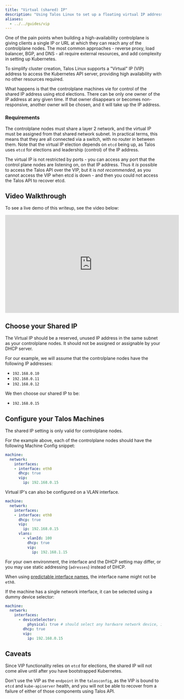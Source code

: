 ```yaml
---
title: "Virtual (shared) IP"
description: "Using Talos Linux to set up a floating virtual IP address for cluster access."
aliases:
  - ../../guides/vip
---
```


One of the pain points when building a high-availability controlplane
is giving clients a single IP or URL at which they can reach any of the controlplane nodes.
The most common approaches - reverse proxy, load
balancer, BGP, and DNS - all require external resources, and add complexity in setting up Kubernetes.

To simplify cluster creation, Talos Linux supports a "Virtual" IP (VIP) address to access the Kubernetes API server, providing high availability with no other resources required.

What happens is that the controlplane machines vie for control of the shared IP address using etcd elections.
There can be only one owner of the IP address at any given time.
If that owner disappears or becomes non-responsive, another owner will be chosen,
and it will take up the IP address.

### Requirements

The controlplane nodes must share a layer 2 network, and the virtual IP must be assigned from that shared network subnet.
In practical terms, this means that they are all connected via a switch, with no router in between them.
Note that the virtual IP election depends on `etcd` being up, as Talos uses `etcd` for elections and leadership (control) of the IP address.

The virtual IP is not restricted by ports - you can access any port that the control plane nodes are listening on, on that IP address.
Thus it *is* possible to access the Talos API over the VIP, but it is *not recommended*, as you cannot access the VIP when etcd is down - and then you could not access the Talos API to recover etcd.

## Video Walkthrough

To see a live demo of this writeup, see the video below:

<iframe width="560" height="315" src="https://www.youtube.com/embed/BfMGInHtFBc" frameborder="0" allow="accelerometer; autoplay; clipboard-write; encrypted-media; gyroscope; picture-in-picture" allowfullscreen></iframe>

## Choose your Shared IP

The Virtual IP should be a reserved, unused IP address in the same subnet as
your controlplane nodes.
It should not be assigned or assignable by your DHCP server.

For our example, we will assume that the controlplane nodes have the following
IP addresses:

- `192.168.0.10`
- `192.168.0.11`
- `192.168.0.12`

We then choose our shared IP to be:

- `192.168.0.15`

## Configure your Talos Machines

The shared IP setting is only valid for controlplane nodes.

For the example above, each of the controlplane nodes should have the following
Machine Config snippet:

```yaml
machine:
  network:
    interfaces:
    - interface: eth0
      dhcp: true
      vip:
        ip: 192.168.0.15
```

Virtual IP's can also be configured on a VLAN interface.

```yaml
machine:
  network:
    interfaces:
    - interface: eth0
      dhcp: true
      vip:
        ip: 192.168.0.15
      vlans:
        - vlanId: 100
          dhcp: true
          vip:
            ip: 192.168.1.15
```

For your own environment, the interface and the DHCP setting may differ, or you may
use static addressing (`adresses`) instead of DHCP.

When using [predictable interface names](./predictable-interface-names), the interface name might not be `eth0`.

If the machine has a single network interface, it can be selected using a dummy device selector:

```yaml
machine:
  network:
    interfaces:
      - deviceSelector:
          physical: true # should select any hardware network device, if you have just one, it will be selected
        dhcp: true
        vip:
          ip: 192.168.0.15
```

## Caveats

Since VIP functionality relies on `etcd` for elections, the shared IP will not come
alive until after you have bootstrapped Kubernetes.

Don't use the VIP as the `endpoint` in the `talosconfig`, as the VIP is bound to `etcd` and `kube-apiserver` health, and you will not be able to recover from a failure of either of those components using Talos API.
